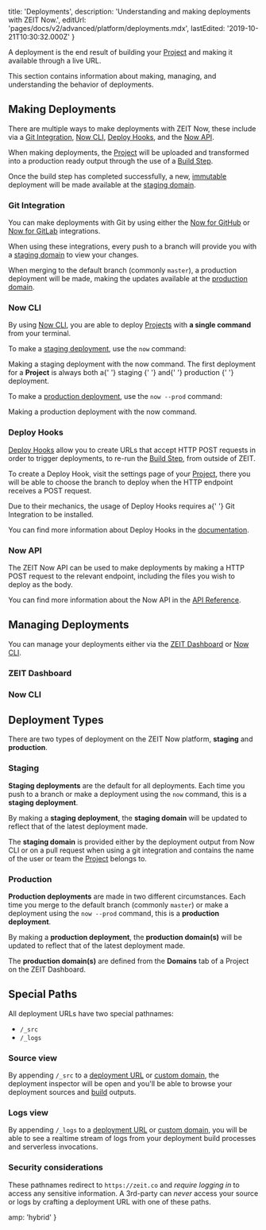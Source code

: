 
  title: 'Deployments',
  description: 'Understanding and making deployments with ZEIT Now.',
  editUrl: 'pages/docs/v2/advanced/platform/deployments.mdx',
  lastEdited: '2019-10-21T10:30:32.000Z'
}

A deployment is the end result of building your [Project](/docs/v2/advanced/platform/projects/) and making it available through a live URL.

This section contains information about making, managing, and understanding the behavior of deployments.

## Making Deployments

There are multiple ways to make deployments with ZEIT Now, these include via a [Git Integration](#git-integration), [Now CLI](#now-cli), [Deploy Hooks](deploy-hooks), and the [Now API](#now-api).

When making deployments, the [Project](/docs/v2/advanced/platform/projects/) will be uploaded and transformed into a production ready output through the use of a [Build Step](/docs/v2/build-step).

Once the build step has completed successfully, a new, [immutable](https://en.wikipedia.org/wiki/Immutable_object) deployment will be made available at the [staging domain](/docs/v2/advanced/platform/deployments/#staging).

### Git Integration

You can make deployments with Git by using either the [Now for GitHub](/docs/v2/advanced/now-for-github/) or [Now for GitLab](/docs/v2/advanced/now-for-gitlab/) integrations.

When using these integrations, every push to a branch will provide you with a [staging domain](/docs/v2/advanced/platform/deployments/#staging) to view your changes.

When merging to the default branch (commonly `master`), a production deployment will be made, making the updates available at the [production domain](/docs/v2/advanced/platform/deployments/#production).

### Now CLI

By using [Now CLI](/download), you are able to deploy [Projects](/docs/v2/advanced/platform/projects/) with **a single command** from your terminal.

To make a [staging deployment](/docs/v2/advanced/platform/deployments/#staging), use the `now` command:

<Snippet dark text="now" />
<Caption>Making a staging deployment with the <InlineCode>now</InlineCode> command.</Caption>

<Note>
  The first deployment for a <strong>Project</strong> is always both a{' '}
  <GenericLink href="/docs/v2/advanced/platform/deployments/#staging">
    staging
  </GenericLink>{' '}
  and{' '}
  <GenericLink href="/docs/v2/advanced/platform/deployments/#production">
    production
  </GenericLink>{' '}
  deployment.
</Note>

To make a [production deployment](/docs/v2/advanced/platform/deployments/#staging), use the `now --prod` command:

<Snippet dark text="now --prod" />
<Caption>Making a production deployment with the <InlineCode>now</InlineCode> command.</Caption>

### Deploy Hooks

[Deploy Hooks](/docs/v2/advanced/deploy-hooks/) allow you to create URLs that accept HTTP POST requests in order to trigger deployments, to re-run the [Build Step](/docs/v2/build-step), from outside of ZEIT.

To create a Deploy Hook, visit the settings page of your [Project](/docs/v2/advanced/platform/projects/), there you will be able to choose the branch to deploy when the HTTP endpoint receives a POST request.

<Note>
  Due to their mechanics, the usage of Deploy Hooks requires a{' '}
  <GenericLink href="/docs/v2/git-integration/">Git Integration</GenericLink> to
  be installed.
</Note>

You can find more information about Deploy Hooks in the [documentation](/docs/v2/advanced/deploy-hooks/).

### Now API

The ZEIT Now API can be used to make deployments by making a HTTP POST request to the relevant endpoint, including the files you wish to deploy as the body.

You can find more information about the Now API in the [API Reference](/docs/api/#endpoints/deployments).

## Managing Deployments

You can manage your deployments either via the [ZEIT Dashboard](/dashboard) or [Now CLI](/download).

### ZEIT Dashboard

### Now CLI

## Deployment Types

There are two types of deployment on the ZEIT Now platform, **staging** and **production**.

### Staging

**Staging deployments** are the default for all deployments. Each time you push to a branch or make a deployment using the `now` command, this is a **staging deployment**.

By making a **staging deployment**, the **staging domain** will be updated to reflect that of the latest deployment made.

The **staging domain** is provided either by the deployment output from Now CLI or on a pull request when using a git integration and contains the name of the user or team the [Project](/docs/v2/advanced/platform/projects/) belongs to.

### Production

**Production deployments** are made in two different circumstances. Each time you merge to the default branch (commonly `master`) or make a deployment using the `now --prod` command, this is a **production deployment**.

By making a **production deployment**, the **production domain(s)** will be updated to reflect that of the latest deployment made.

The **production domain(s)** are defined from the **Domains** tab of a Project on the ZEIT Dashboard.

## Special Paths

All deployment URLs have two special pathnames:

- `/_src`
- `/_logs`

### Source view

By appending `/_src` to a [deployment URL](/docs/v2/advanced/concepts/urls) or [custom domain](/docs/v2/custom-domains), the deployment inspector will be open and you'll be able to browse your deployment sources and [build](/docs/v2/advanced/builders) outputs.

### Logs view

By appending `/_logs` to a [deployment URL](/docs/v2/advanced/concepts/urls) or [custom domain](/docs/v2/custom-domains), you will be able to see a realtime stream of logs from your deployment build processes and serverless invocations.

### Security considerations

These pathnames redirect to `https://zeit.co` and _require logging in_ to access any sensitive information. A 3rd-party can _never_ access your source or logs by crafting a deployment URL with one of these paths.


  amp: 'hybrid'
}
